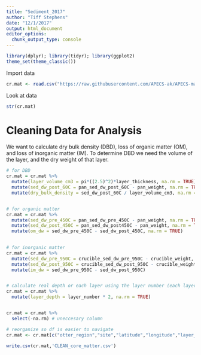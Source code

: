 ```yaml
---
title: "Sediment_2017"
author: "Tiff Stephens"
date: "12/1/2017"
output: html_document
editor_options: 
  chunk_output_type: console
---
```


```r
library(dplyr); library(tidyr); library(ggplot2)
theme_set(theme_classic())
```

Import data
```r
cr.mat <- read.csv("https://raw.githubusercontent.com/APECS-ak/APECS-master-repos/master/ALL_DATA/core_matter_2017_RAW.csv", stringsAsFactors = FALSE, header = TRUE)
```


Look at data
```r
str(cr.mat)
```



# Cleaning Data for Analysis

We want to calculate dry bulk density (DBD), loss of organic matter (OM), and loss of inorganic matter (IM). To determine DBD we need the volume of the layer, and the dry weight of that layer. 
```r

# for DBD
cr.mat = cr.mat %>% 
  mutate(layer_volume_cm3 = pi*((2.5)^2)*layer_thickness, na.rm = TRUE) %>%
  mutate(sed_dw_post_60C = pan_sed_dw_post_60C - pan_weight, na.rm = TRUE) %>%
  mutate(dry_bulk_density = sed_dw_post_60C / layer_volume_cm3, na.rm = TRUE)


# for organic matter
cr.mat = cr.mat %>% 
  mutate(sed_dw_pre_450C = pan_sed_dw_pre_450C - pan_weight, na.rm = TRUE) %>%
  mutate(sed_dw_post_450C = pan_sed_dw_post450C - pan_weight, na.rm = TRUE) %>%
  mutate(om_dw = sed_dw_pre_450C - sed_dw_post_450C, na.rm = TRUE)
  

# for inorganic matter
cr.mat = cr.mat %>%   
  mutate(sed_dw_pre_950C = crucible_sed_dw_pre_950C - crucible_weight, na.rm = TRUE) %>%
  mutate(sed_dw_post_950C = crucible_sed_dw_post_950C - crucible_weight, na.rm = TRUE) %>%
  mutate(im_dw = sed_dw_pre_950C - sed_dw_post_950C)


# calculate real depth or each layer using the layer number (each layer was cut at 2 cm but adjusted using the compaction coefficient)
cr.mat = cr.mat %>% 
  mutate(layer_depth = layer_number * 2, na.rm = TRUE)


cr.mat = cr.mat %>% 
  select(-na.rm) # uneccesary column
```

```r
# reorganize so df is easier to navigate
cr.mat <- cr.mat[c("otter_region","site","latitude","longitude","layer_number","layer_depth","layer_thickness","layer_volume_cm3","pan_weight","pan_sed_ww_pre_60C","pan_sed_dw_post_60C","sed_dw_post_60C","pan_sed_dw_pre_450C","pan_sed_dw_post450C","sed_dw_pre_450C","sed_dw_post_450C","crucible_weight","crucible_sed_dw_pre_950C","crucible_sed_dw_post_950C","sed_dw_pre_950C","sed_dw_post_950C","dry_bulk_density","om_dw","im_dw")]
```




```r
write.csv(cr.mat,'CLEAN_core_matter.csv')
```










